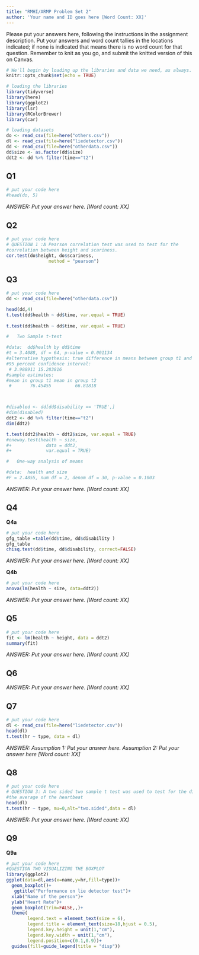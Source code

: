```yaml
---
title: "RMHI/ARMP Problem Set 2"
author: 'Your name and ID goes here [Word Count: XX]'
---
```


Please put your answers here, following the instructions in the assignment description. Put your answers and word count tallies in the locations indicated; if none is indicated that means there is no word count for that question. Remember to knit as you go, and submit the knitted version of this on Canvas.

```r
# We'll begin by loading up the libraries and data we need, as always.
knitr::opts_chunk$set(echo = TRUE)

# loading the libraries
library(tidyverse)
library(here)
library(ggplot2)
library(lsr)
library(RColorBrewer)
library(car)

# loading datasets
do <- read_csv(file=here("others.csv"))
dl <- read_csv(file=here("liedetector.csv"))
dd <- read_csv(file=here("otherdata.csv"))
dd$size <- as.factor(dd$size)
ddt2 <- dd %>% filter(time=="t2")
```

## Q1 

```r

# put your code here
#head(do, 5)
```

*ANSWER: Put your answer here. [Word count: XX]* 


## Q2 

```r
# put your code here
# QUESTION 1 :A Pearson correlation test was used to test for the 
#correlation between height and scariness.
cor.test(do$height, do$scariness, 
                method = "pearson")

```


## Q3 

```r
# put your code here
dd <- read_csv(file=here("otherdata.csv"))

head(dd,4)
t.test(dd$health ~ dd$time, var.equal = TRUE)
 
t.test(dd$health ~ dd$time, var.equal = TRUE)

#	Two Sample t-test

#data:  dd$health by dd$time
#t = 3.4088, df = 64, p-value = 0.001134
#alternative hypothesis: true difference in means between group t1 and group #t2 is not equal to 0
#95 percent confidence interval:
 # 3.988911 15.283816
#sample estimates:
#mean in group t1 mean in group t2 
 #       76.45455         66.81818 



#disabled <- dd[dd$disability == 'TRUE',]
#dim(disabled)
ddt2 <- dd %>% filter(time=="t2")
dim(ddt2)

t.test(ddt2$health ~ ddt2$size, var.equal = TRUE)
#oneway.test(health ~ size,
#+             data = ddt2,
#+             var.equal = TRUE)

#	One-way analysis of means

#data:  health and size
#F = 2.4855, num df = 2, denom df = 30, p-value = 0.1003

```

*ANSWER: Put your answer here. [Word count: XX]* 


## Q4

**Q4a**

```r
# put your code here
gfg_table =table(dd$time, dd$disability )
gfg_table
chisq.test(dd$time, dd$disability, correct=FALSE)
```

*ANSWER: Put your answer here. [Word count: XX]* 


**Q4b**

```r
# put your code here
anova(lm(health ~ size, data=ddt2))

```

*ANSWER: Put your answer here. [Word count: XX]* 

## Q5

```r
# put your code here
fit <- lm(health ~ height, data = ddt2)
summary(fit)
```

*ANSWER: Put your answer here. [Word count: XX]* 


## Q6

*ANSWER: Put your answer here. [Word count: XX]* 


## Q7


```r
# put your code here
dl <- read_csv(file=here("liedetector.csv"))
head(dl)
t.test(hr ~ type, data = dl)
```

*ANSWER: Assumption 1: Put your answer here. Assumption 2: Put your answer here [Word count: XX]* 


## Q8

```r
# put your code here
# QUESTION 3: A two sided two sample t test was used to test for the difference in 
#the average of the heartbeat
head(dl)
t.test(hr ~ type, mu=0,alt="two.sided",data = dl)
```

*ANSWER: Put your answer here. [Word count: XX]* 

## Q9

**Q9a**

```r
# put your code here
#QUESTION TWO VISUALIZING THE BOXPLOT
library(ggplot2)
ggplot(data=dl,aes(x=name,y=hr,fill=type))+
  geom_boxplot()+
   ggtitle("Performance on lie detector test")+
  xlab("Name of the person")+
  ylab("Heart Rate")+
  geom_boxplot(trim=FALSE,,)+
  theme(
        legend.text = element_text(size = 6),
        legend.title = element_text(size=18,hjust = 0.5),
        legend.key.height = unit(1,"cm"),
        legend.key.width = unit(1,"cm"),
        legend.position=c(0.1,0.9))+
  guides(fill=guide_legend(title = "disp"))


```

 